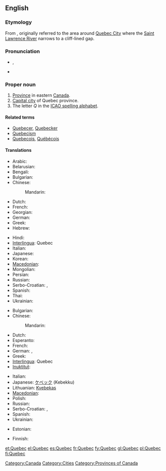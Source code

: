 {{also|Québec}}
==English==
{{wikipedia}}

===Etymology===
From {{etyl|alq}} {{term|kepék||(it) narrows|lang=alq}}, originally referred to the area around [[w:Quebec City|Quebec City]] where the [[w:Saint Lawrence River|Saint Lawrence River]] narrows to a cliff-lined gap.

===Pronunciation===
* {{a|UK}} {{IPA|/ˌkwəˈbɛk/}}, {{SAMPA|/%kw@"bEk/}}
* {{a|Canadian}} {{IPA|/kwəˈbɛk, kəˈbɛk, keɪˈbɛk/}}

===Proper noun===
{{en-proper noun}}

# [[province|Province]] in eastern [[Canada]].
# [[capital city|Capital city]] of Quebec province.
# The letter ''Q'' in the [[ICAO spelling alphabet]].

====Related terms====
* [[Quebecer]], [[Quebecker]]
* [[Quebecism]]
* [[Quebecois]], [[Québécois]]

====Translations====
{{trans-top|province}}
* Arabic: {{t|ar|كيبك|m|tr=kibik|sc=Arab}}
* Belarusian: {{t|be|Квэбэк|m|tr=Kvebék|sc=Cyrl}}
* Bengali: {{t|bn|কুইবেক|tr=ku'ibēka|sc=Beng}}
* Bulgarian: {{t-|bg|Квебек|m|tr=Kvebék}}
* Chinese:
*: Mandarin: {{t|zh|魁北克|tr=Kuíběikè|sc=Hani}}
* Dutch: {{t-|nl|Québec}}
* French: {{t+|fr|Québec|m}}
* Georgian: {{t|ka|კვებეკი|tr=kʼvebekʼi|sc=Geor}}
* German: {{t|de|Québec|n}}
* Greek: {{t|el|Κεμπέκ|m|tr=Kebék|sc=Grek}}
* Hebrew: {{t|he|קוויבק|sc=Hebr}}
{{trans-mid}}
* Hindi: {{t|hi|क्वेबेक|tr=kvēbēk|sc=Deva}}
* [[Interlingua]]: Quebec
* Italian: {{t-|it|Quebec|m}}
* Japanese: {{t|ja|ケベック|tr=Kebekku|sc=Jpan}}
* Korean: {{t|ko|퀘벡|tr=Kwebek|sc=Kore}}
* [[Macedonian]]: {{t-|mk|Квебек|m|tr=Kvébek}}
* Mongolian: {{t|mn|Кэбэк|tr=Kebék|sc=Cyrl}}
* Persian: {{t|fa|کبک|tr=kebek|sc=fa-Arab}}
* Russian: {{t-|ru|Квебек|m|tr=Kvebék}}
* Serbo-Croatian: {{t|sh|Квибек|m}},  {{t|sh|Kvibek|m}}
* Spanish: {{t+|es|Quebec|m}}
* Thai: {{t|th|รัฐควิเบก|sc=Thai}}
* Ukrainian: {{t|uk|Квебек|m|tr=Kvebék|sc=Cyrl}}
{{trans-bottom}}

{{trans-top|city}}
* Bulgarian: {{t-|bg|Квебек|m|tr=Kvebék}}
* Chinese:
*: Mandarin: {{t|cmn|魁北克市|tr=Kuíběikè-shì|sc=Hani}}
* Dutch: {{t-|nl|Québec}}
* Esperanto: {{t|eo|Kebekio|xs=Esperanto}}
* French: {{t+|fr|Québec|m}}
* German: {{t-|de|Quebec|n}}, {{t+|de|Québec|n}}
* Greek: {{t+|el|Κεμπέκ}}
* [[Interlingua]]: Quebec
* [[Inuktitut]]: {{t|iu|ᖁᐃᐲᒃ|tr=Quipiik|sc=Cans|xs=Inuktitut}}
{{trans-mid}}
* Italian: {{t-|it|Quebec|m}}
* Japanese: [[ケベック]] (Kebekku)
* Lithuanian: [[Kvebekas]] {{m}}
* [[Macedonian]]: {{t-|mk|Квебек|m|tr=Kvébek}}
* Polish: {{t-|de|Quebec|m}}
* Russian: {{t-|ru|Квебек|m|tr=Kvebék}}
* Serbo-Croatian: {{t|sh|Квибек|m}},  {{t|sh|Kvibek|m}}
* Spanish: {{t+|es|Quebec|m}}
* Ukrainian: {{t|uk|Квебек|m|tr=Kvebék|sc=Cyrl}}
{{trans-bottom}}

{{trans-top|the letter "Q"}}
* Estonian: {{t+|et|Quebec}}
{{trans-mid}}
* Finnish: {{t+|fi|kuu}}
{{trans-bottom}}

[[Category:Canada]]
[[Category:Cities]]
[[Category:Provinces of Canada]]

[[et:Quebec]]
[[el:Quebec]]
[[es:Quebec]]
[[fr:Quebec]]
[[fy:Quebec]]
[[gl:Quebec]]
[[pl:Quebec]]
[[fi:Quebec]]